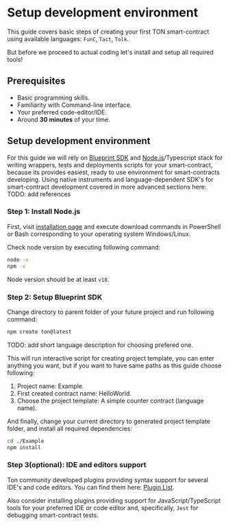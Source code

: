 # Setup development environment

This guide covers basic steps of creating your first TON smart-contract using available languages: `FunC`, `Tact`, `Tolk`.

But before we proceed to actual coding let's install and setup all required tools!

## Prerequisites

 - Basic programming skills.
 - Familiarity with Command-line interface.
 - Your preferred code-editor/IDE.
 - Around __30 minutes__ of your time.

## Setup development environment

For this guide we will rely on [Blueprint SDK](https://github.com/ton-org/blueprint) and [Node.js](https://nodejs.org/en)/Typescript stack for writing wrappers, tests and deployments scripts for your smart-contract, because its provides easiest, ready to use environment for smart-contracts developing. Using native instruments and language-dependent SDK's for smart-contract development covered in more advanced sections here: TODO: add references

### Step 1: Install Node.js

First, visit [installation page](https://nodejs.org/en/download) and execute download commands in PowerShell or Bash corresponding to your operating system Windows/Linux. 

Check node version by executing following command:

```bash
node -v
npm -v
```
Node version should be at least `v18`. 

### Step 2: Setup Blueprint SDK

Change directory to parent folder of your future project and run following command:

```bash
npm create ton@latest
```

TODO: add short language description for choosing prefered one.

This will run interactive script for creating project template, you can enter anything you want, but if you want to have same paths as this guide choose following:
1. Project name: Example.
2. First created contract name: HelloWorld.
3. Choose the project template: A simple counter contract (language name).

And finally, change your current directory to generated project template folder, and install all required dependencies:

```bash
cd ./Example
npm install
```

### Step 3(optional): IDE and editors support

Ton community developed plugins providing syntax support for several IDE's and code editors. You can find them here: [Plugin List](https://docs.ton.org/v3/documentation/smart-contracts/getting-started/ide-plugins).

Also consider installing plugins providing support for JavaScript/TypeScript tools for your preferred IDE or code editor and, specifically, `Jest` for debugging smart-contract tests.


